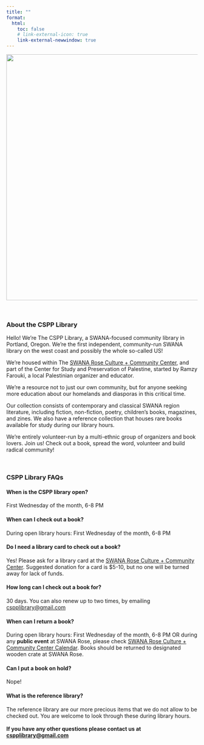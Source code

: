 ```yaml
---
title: ""
format: 
  html:
    toc: false
    # link-external-icon: true
    link-external-newwindow: true
---
```


![](images/cspplibrary-header.png){width="646"}

<br>

### About the CSPP Library

Hello! We’re The CSPP Library, a SWANA-focused community library in Portland, Oregon. We’re the first independent, community-run SWANA library on the west coast and possibly the whole so-called US!

We’re housed within The [SWANA Rose Culture + Community Center](https://www.swanarosepdx.org/ "https://www.swanarosepdx.org/"), and part of the Center for Study and Preservation of Palestine, started by Ramzy Farouki, a local Palestinian organizer and educator.

We’re a resource not to just our own community, but for anyone seeking more education about our homelands and diasporas in this critical time.

Our collection consists of contemporary and classical SWANA region literature, including fiction, non-fiction, poetry, children’s books, magazines, and zines. We also have a reference collection that houses rare books available for study during our library hours.

We’re entirely volunteer-run by a multi-ethnic group of organizers and book lovers. Join us! Check out a book, spread the word, volunteer and build radical community!

<br>

### CSPP Library FAQs

#### When is the CSPP library open?

First Wednesday of the month, 6-8 PM

#### When can I check out a book?

During open library hours: First Wednesday of the month, 6-8 PM

#### Do I need a library card to check out a book?

Yes! Please ask for a library card at the [SWANA Rose Culture + Community Center](https://www.swanarosepdx.org/ "https://www.swanarosepdx.org/"). Suggested donation for a card is \$5-10, but no one will be turned away for lack of funds. 

#### How long can I check out a book for? 

30 days. You can also renew up to two times, by emailing [cspplibrary\@gmail.com](mailto:cspplibrary@gmail.com) 

#### When can I return a book?

During open library hours: First Wednesday of the month, 6-8 PM OR during any **public event** at SWANA Rose, please check [SWANA Rose Culture + Community Center Calendar](https://www.swanarosepdx.org/calendar/ "https://www.swanarosepdx.org/calendar/"). Books should be returned to designated wooden crate at SWANA Rose. 

#### Can I put a book on hold?

Nope!

#### What is the reference library?

The reference library are our more precious items that we do not allow to be checked out. You are welcome to look through these during library hours.\
\
**If you have any other questions please contact us at [cspplibrary\@gmail.com](mailto:cspplibrary@gmail.com)**
